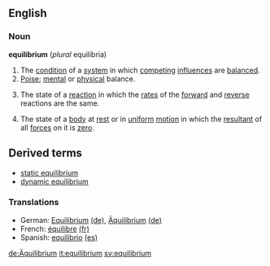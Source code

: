 ==English==
===Noun===
'''equilibrium''' (''plural'' equilibria)
#The [[condition]] of a [[system]] in which [[competing]] [[influence]]s are [[balance]]d.
#[[Poise]]; [[mental]] or [[physical]] balance.
#{{chemistry}} The state of a [[reaction]] in which the [[rate]]s of the [[forward]] and [[reverse]] reactions are the same.
#{{physics}} The state of a [[body]] at [[rest]] or in [[uniform]] [[motion]] in which the [[resultant]] of all [[force]]s on it is [[zero]].
==Derived terms==
*[[static equilibrium]]
*[[dynamic equilibrium]]

===Translations===
*German: [[Equilibrium]] [[:de:Equilibrium|(de)]], [[Äquilibrium]] [[:de:Äquilibrium|(de)]]
*French: [[équilibre]] [[:fr:équilibre|(fr)]]
*Spanish: [[equilibrio]] [[:es:equilibrio|(es)]]

[[de:Äquilibrium]]
[[it:equilibrium]]
[[sv:equilibrium]]